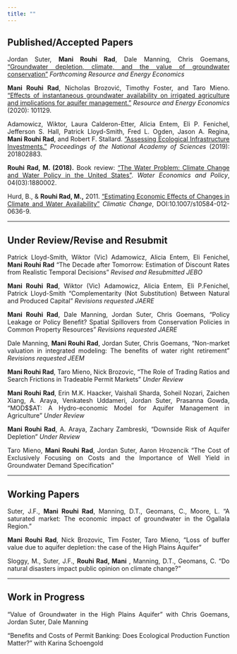 ```yaml
---
title: ""
---
```


<style>
body {
text-align: justify}
</style>


## Published/Accepted Papers  

Jordan Suter, **Mani Rouhi Rad**, Dale Manning, Chris Goemans, ["Groundwater depletion, climate, and the value of groundwater conservation"](https://www.sciencedirect.com/science/article/abs/pii/S0928765518303403) *Forthcoming Resource and Energy Economics*

**Mani Rouhi Rad**, Nicholas Brozović, Timothy Foster, and Taro Mieno. ["Effects of instantaneous groundwater availability on irrigated agriculture and implications for aquifer management."](https://www.sciencedirect.com/science/article/pii/S0928765518303816) *Resource and Energy Economics* (2020): 101129.

Adamowicz, Wiktor, Laura Calderon-Etter, Alicia Entem, Eli P. Fenichel, Jefferson S. Hall, Patrick Lloyd-Smith, Fred L. Ogden, Jason A. Regina, **Mani Rouhi Rad**, and Robert F. Stallard. ["Assessing Ecological Infrastructure Investments."](https://www.pnas.org/content/early/2019/01/04/1802883116) *Proceedings of the National Academy of Sciences* (2019): 201802883.  

**Rouhi Rad, M. (2018).** Book review: ["The Water Problem: Climate Change and Water Policy in the United States"](https://ideas.repec.org/a/wsi/wepxxx/v04y2018i03ns2382624x18800024.html). *Water Economics and Policy*, 04(03):1880002.

Hurd, B., & **Rouhi Rad, M.,** 2011. [“Estimating Economic Effects of Changes in Climate and Water Availability”](https://wordpress.nmsu.edu/bhurd/files/2017/01/J-24-Hurd-and-Rouhi-Rad-2012-Estimating-economic-effects-of-changes-in-climate-and-water-availability-Climatic-Change.pdf) *Climatic Change*, DOI:10.1007/s10584-012-0636-9.

***

## Under Review/Revise and Resubmit

Patrick Lloyd-Smith, Wiktor (Vic) Adamowicz, Alicia Entem, Eli Fenichel, **Mani Rouhi Rad** "The Decade after Tomorrow: Estimation of Discount Rates from Realistic Temporal Decisions" *Revised and Resubmitted JEBO*

**Mani Rouhi Rad**, Wiktor (Vic) Adamowicz, Alicia Entem, Eli P.Fenichel, Patrick Lloyd-Smith "Complementarity (Not Substitution) Between Natural and Produced Capital" *Revisions requested JAERE*

**Mani Rouhi Rad**, Dale Manning, Jordan Suter, Chris Goemans, "Policy Leakage or Policy Benefit? Spatial Spillovers from Conservation Policies in Common Property Resources" *Revisions requested JAERE*

Dale Manning, **Mani Rouhi Rad**, Jordan Suter, Chris Goemans, "Non-market valuation in integrated modeling: The benefits of water right retirement" *Revisions requested JEEM*

**Mani Rouhi Rad**, Taro Mieno, Nick Brozovic, "The Role of Trading Ratios and Search Frictions in Tradeable Permit Markets" *Under Review*

**Mani Rouhi Rad**, Erin M.K. Haacker, Vaishali Sharda, Soheil Nozari, Zaichen Xiang, A. Araya, Venkatesh Uddameri, Jordan Suter, Prasanna Gowda, "MOD\$\$AT: A Hydro-economic Model for Aquifer Management in Agriculture" *Under Review*

**Mani Rouhi Rad**, A. Araya, Zachary Zambreski, "Downside Risk of Aquifer Depletion" *Under Review*

Taro Mieno, **Mani Rouhi Rad**, Jordan Suter, Aaron Hrozencik "The Cost of Exclusively Focusing on Costs and the Importance of Well Yield in Groundwater Demand Specification"


***

## Working Papers

Suter, J.F., **Mani Rouhi Rad**, Manning, D.T., Geomans, C., Moore, L. "A saturated market: The economic impact of groundwater in the Ogallala Region." 

**Mani Rouhi Rad**, Nick Brozovic, Tim Foster, Taro Mieno, "Loss of buffer value due to aquifer depletion: the case of the High Plains Aquifer" 

Sloggy, M., Suter, J.F., **Rouhi Rad, Mani** , Manning, D.T., Geomans, C. “Do natural disasters impact public opinion on climate change?”

***

## Work in Progress

"Value of Groundwater in the High Plains Aquifer" with  Chris Goemans, Jordan Suter, Dale Manning

"Benefits and Costs of Permit Banking: Does Ecological Production Function Matter?" with  Karina Schoengold




